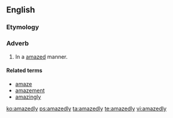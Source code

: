 ==English==

===Etymology===
{{suffix|amazed|ly}}

===Adverb===
{{en-adv}}

# In a [[amazed]] manner.

====Related terms====
* [[amaze]]
* [[amazement]]
* [[amazingly]]

[[ko:amazedly]]
[[ps:amazedly]]
[[ta:amazedly]]
[[te:amazedly]]
[[vi:amazedly]]